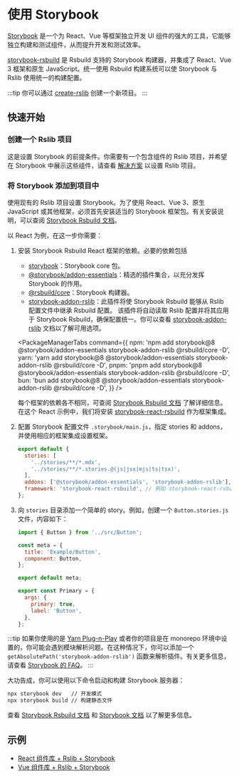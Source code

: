 
# 使用 Storybook

[Storybook](https://storybook.js.org/) 是一个为 React、Vue 等框架独立开发 UI 组件的强大的工具，它能够独立构建和测试组件，从而提升开发和测试效率。

[storybook-rsbuild](https://github.com/rspack-contrib/storybook-rsbuild) 是 Rsbuild 支持的 Storybook 构建器，并集成了 React、Vue 3 框架和原生 JavaScript。统一使用 Rsbuild 构建系统可以使 Storybook 与 Rslib 使用统一的构建配置。

:::tip
你可以通过 [create-rslib](/guide/start/quick-start#%E5%88%9B%E5%BB%BA%E4%B8%80%E4%B8%AA-rslib-%E9%A1%B9%E7%9B%AE) 创建一个新项目。
:::

## 快速开始

### 创建一个 Rslib 项目

这是设置 Storybook 的前提条件。你需要有一个包含组件的 Rslib 项目，并希望在 Storybook 中展示这些组件，请查看 [解决方案](/guide/solution/) 以设置 Rslib 项目。

### 将 Storybook 添加到项目中

使用现有的 Rslib 项目设置 Storybook。为了使用 React、Vue 3、原生 JavaScript 或其他框架，必须首先安装适当的 Storybook 框架包。有关安装说明，可以查阅 [Storybook Rsbuild 文档](https://storybook.rsbuild.rs/guide/framework.html)。

以 React 为例，在这一步你需要：

1. 安装 Storybook Rsbuild React 框架的依赖。必要的依赖包括

   - [storybook](https://www.npmjs.com/package/storybook)：Storybook core 包。
   - [@storybook/addon-essentials](https://www.npmjs.com/package/@storybook/addon-essentials)：精选的插件集合，以充分发挥 Storybook 的作用。
   - [@rsbuild/core](https://www.npmjs.com/package/@rsbuild/core)：Storybook 构建器。
   - [storybook-addon-rslib](https://www.npmjs.com/package/storybook-addon-rslib)：此插件将使 Storybook Rsbuild 能够从 Rslib 配置文件中继承 Rsbuild 配置。
     该插件将自动读取 Rslib 配置并将其应用于 Storybook Rsbuild，确保配置统一。你可以查看 [storybook-addon-rslib](https://storybook.rsbuild.rs/guide/integrations/rslib.html) 文档以了解可用选项。

   <PackageManagerTabs
     command={{
       npm: 'npm add storybook@8 @storybook/addon-essentials storybook-addon-rslib @rsbuild/core -D',
       yarn: 'yarn add storybook@8 @storybook/addon-essentials storybook-addon-rslib @rsbuild/core -D',
       pnpm: 'pnpm add storybook@8 @storybook/addon-essentials storybook-addon-rslib @rsbuild/core -D',
       bun: 'bun add storybook@8 @storybook/addon-essentials storybook-addon-rslib @rsbuild/core -D',
     }}
   />

   每个框架的依赖各不相同，可查阅 [Storybook Rsbuild 文档](https://storybook.rsbuild.rs/guide/framework.html) 了解详细信息。在这个 React 示例中，我们将安装 [storybook-react-rsbuild](https://www.npmjs.com/package/storybook-react-rsbuild) 作为框架集成。

   <Tabs>
     <Tab label="React">
       <PackageManagerTabs command="add storybook-react-rsbuild -D" />
     </Tab>
     <Tab label="Vue">
       <PackageManagerTabs command="add storybook-vue3-rsbuild -D" />
     </Tab>
   </Tabs>

2. 配置 Storybook 配置文件 `.storybook/main.js`，指定 stories 和 addons，并使用相应的框架集成设置框架。

   ```js title=".storybook/main.js"
   export default {
     stories: [
       '../stories/**/*.mdx',
       '../stories/**/*.stories.@(js|jsx|mjs|ts|tsx)',
     ],
     addons: ['@storybook/addon-essentials', 'storybook-addon-rslib'],
     framework: 'storybook-react-rsbuild', // 例如 storybook-react-rsbuild
   };
   ```

3. 向 `stories` 目录添加一个简单的 story。例如，创建一个 `Button.stories.js` 文件，内容如下：

   ```js title="stories/Button.stories.js"
   import { Button } from '../src/Button';

   const meta = {
     title: 'Example/Button',
     component: Button,
   };

   export default meta;

   export const Primary = {
     args: {
       primary: true,
       label: 'Button',
     },
   };
   ```

:::tip
如果你使用的是 [Yarn Plug-n-Play](https://yarnpkg.com/features/pnp) 或者你的项目是在 monorepo 环境中设置的，你可能会遇到模块解析问题。在这种情况下，你可以添加一个 `getAbsolutePath('storybook-addon-rslib')` 函数来解析插件。有关更多信息，请查看 [Storybook 的 FAQ](https://storybook.js.org/docs/faq#how-do-i-fix-module-resolution-in-special-environments)。
:::

大功告成，你可以使用以下命令启动和构建 Storybook 服务器：

```bash
npx storybook dev   // 开发模式
npx storybook build // 构建静态文件
```

查看 [Storybook Rsbuild 文档](https://storybook.rsbuild.rs/) 和 [Storybook 文档](https://storybook.js.org/docs/react/get-started/introduction) 以了解更多信息。

## 示例

- [React 组件库 + Rslib + Storybook](https://github.com/rspack-contrib/rstack-examples/tree/main/rslib/react-storybook)
- [Vue 组件库 + Rslib + Storybook](https://github.com/rspack-contrib/rstack-examples/tree/main/rslib/vue-storybook)
